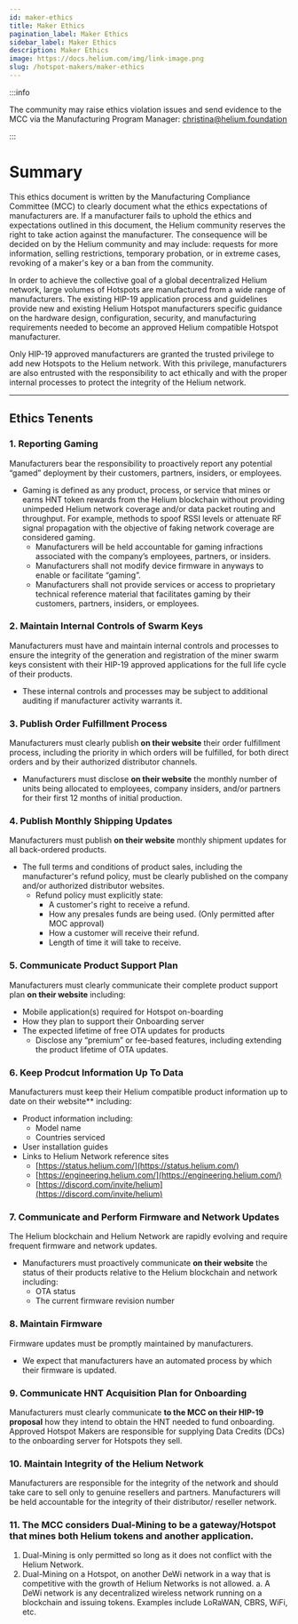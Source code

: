 ```yaml
---
id: maker-ethics
title: Maker Ethics
pagination_label: Maker Ethics
sidebar_label: Maker Ethics
description: Maker Ethics
image: https://docs.helium.com/img/link-image.png
slug: /hotspot-makers/maker-ethics
---
```



<!-- TODO: voice and grammar checks -->

:::info

The community may raise ethics violation issues and send evidence to the MCC via the Manufacturing
Program Manager: [christina@helium.foundation](mailto:christina@helium.foundation)

:::

# Summary

This ethics document is written by the Manufacturing Compliance Committee (MCC) to clearly document
what the ethics expectations of manufacturers are. If a manufacturer fails to uphold the ethics and
expectations outlined in this document, the Helium community reserves the right to take action
against the manufacturer. The consequence will be decided on by the Helium community and may
include: requests for more information, selling restrictions, temporary probation, or in extreme
cases, revoking of a maker's key or a ban from the community.

In order to achieve the collective goal of a global decentralized Helium network, large volumes of
Hotspots are manufactured from a wide range of manufacturers. The existing HIP-19 application
process and guidelines provide new and existing Helium Hotspot manufacturers specific guidance on
the hardware design, configuration, security, and manufacturing requirements needed to become an
approved Helium compatible Hotspot manufacturer.

Only HIP-19 approved manufacturers are granted the trusted privilege to add new Hotspots to the
Helium network. With this privilege, manufacturers are also entrusted with the responsibility to act
ethically and with the proper internal processes to protect the integrity of the Helium network.

---

## Ethics Tenents

### 1. Reporting Gaming

Manufacturers bear the responsibility to proactively report any potential “gamed” deployment by
their customers, partners, insiders, or employees.

- Gaming is defined as any product, process, or service that mines or earns HNT token rewards from
  the Helium blockchain without providing unimpeded Helium network coverage and/or data packet
  routing and throughput. For example, methods to spoof RSSI levels or attenuate RF signal
  propagation with the objective of faking network coverage are considered gaming.
  - Manufacturers will be held accountable for gaming infractions associated with the company’s
    employees, partners, or insiders.
  - Manufacturers shall not modify device firmware in anyways to enable or facilitate “gaming”.
  - Manufacturers shall not provide services or access to proprietary technical reference material
    that facilitates gaming by their customers, partners, insiders, or employees.

### 2. Maintain Internal Controls of Swarm Keys

Manufacturers must have and maintain internal controls and processes to ensure the integrity of the
generation and registration of the miner swarm keys consistent with their HIP-19 approved
applications for the full life cycle of their products.

- These internal controls and processes may be subject to additional auditing if manufacturer
  activity warrants it.

### 3. Publish Order Fulfillment Process

Manufacturers must clearly publish **on their website** their order fulfillment process, including
the priority in which orders will be fulfilled, for both direct orders and by their authorized
distributor channels.

- Manufacturers must disclose **on their website** the monthly number of units being allocated to
  employees, company insiders, and/or partners for their first 12 months of initial production.

### 4. Publish Monthly Shipping Updates

Manufacturers must publish **on their website** monthly shipment updates for all back-ordered
products.

- The full terms and conditions of product sales, including the manufacturer's refund policy, must
  be clearly published on the company and/or authorized distributor websites.
  - Refund policy must explicitly state:
    - A customer's right to receive a refund.
    - How any presales funds are being used. (Only permitted after MOC approval)
    - How a customer will receive their refund.
    - Length of time it will take to receive.

### 5. Communicate Product Support Plan

Manufacturers must clearly communicate their complete product support plan **on their website**
including:

- Mobile application(s) required for Hotspot on-boarding
- How they plan to support their Onboarding server
- The expected lifetime of free OTA updates for products
  - Disclose any “premium” or fee-based features, including extending the product lifetime of OTA
    updates.

### 6. Keep Prodcut Information Up To Data

Manufacturers must keep their Helium compatible product information up to date on their website\*\*
including:

- Product information including:
  - Model name
  - Countries serviced
- User installation guides
- Links to Helium Network reference sites
  - [https://status.helium.com/](https://status.helium.com/)
  - [https://engineering.helium.com/](https://engineering.helium.com/)
  - [https://discord.com/invite/helium](https://discord.com/invite/helium)

### 7. Communicate and Perform Firmware and Network Updates

The Helium blockchain and Helium Network are rapidly evolving and require frequent firmware and
network updates.

- Manufacturers must proactively communicate **on their website** the status of their products
  relative to the Helium blockchain and network including:
  - OTA status
  - The current firmware revision number

### 8. Maintain Firmware

Firmware updates must be promptly maintained by manufacturers.

- We expect that manufacturers have an automated process by which their firmware is updated.

### 9. Communicate HNT Acquisition Plan for Onboarding

Manufacturers must clearly communicate **to the MCC on their HIP-19 proposal** how they intend to
obtain the HNT needed to fund onboarding. Approved Hotspot Makers are responsible for supplying Data
Credits (DCs) to the onboarding server for Hotspots they sell.

### 10. Maintain Integrity of the Helium Network

Manufacturers are responsible for the integrity of the network and should take care to sell only to
genuine resellers and partners. Manufacturers will be held accountable for the integrity of their
distributor/ reseller network.

### 11. The MCC considers Dual-Mining to be a gateway/Hotspot that mines both Helium tokens and another application.

1. Dual-Mining is only permitted so long as it does not conflict with the Helium Network.
2. Dual-Mining on a Hotspot, on another DeWi network in a way that is competitive with the growth of
   Helium Networks is not allowed.
  a. A DeWi network is any decentralized wireless network running on a blockchain and issuing
      tokens. Examples include LoRaWAN, CBRS, WiFi, etc.
